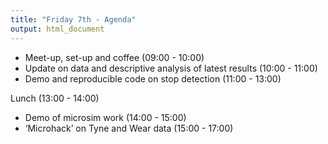 ```yaml
---
title: "Friday 7th - Agenda"
output: html_document
---
```


- Meet-up, set-up and coffee (09:00 - 10:00)
- Update on data and descriptive analysis of latest results (10:00 - 11:00)
- Demo and reproducible code on stop detection (11:00 - 13:00)

Lunch (13:00 - 14:00)

- Demo of microsim work (14:00 - 15:00)
- 'Microhack' on Tyne and Wear data (15:00 - 17:00)
